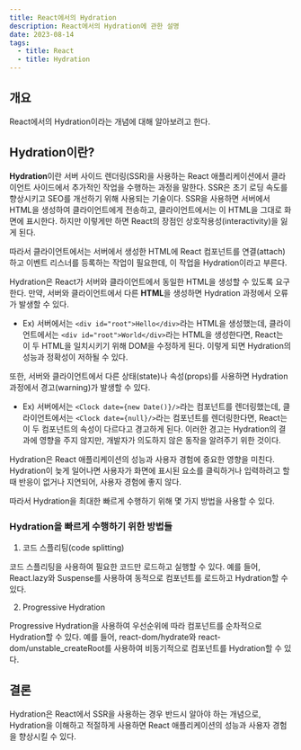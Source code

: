 ```yaml
---
title: React에서의 Hydration
description: React에서의 Hydration에 관한 설명
date: 2023-08-14
tags:
  - title: React
  - title: Hydration
---
```


## 개요

React에서의 Hydration이라는 개념에 대해 알아보려고 한다.

## Hydration이란?

**Hydration**이란 서버 사이드 렌더링(SSR)을 사용하는 React 애플리케이션에서 클라이언트 사이드에서 추가적인 작업을 수행하는 과정을 말한다.
SSR은 초기 로딩 속도를 향상시키고 SEO를 개선하기 위해 사용되는 기술이다.
SSR을 사용하면 서버에서 HTML을 생성하여 클라이언트에게 전송하고, 클라이언트에서는 이 HTML을 그대로 화면에 표시한다.
하지만 이렇게만 하면 React의 장점인 상호작용성(interactivity)을 잃게 된다.

따라서 클라이언트에서는 서버에서 생성한 HTML에 React 컴포넌트를 연결(attach)하고 이벤트 리스너를 등록하는 작업이 필요한데, 이 작업을 Hydration이라고 부른다.

Hydration은 React가 서버와 클라이언트에서 동일한 HTML을 생성할 수 있도록 요구한다.
만약, 서버와 클라이언트에서 다른 **HTML**을 생성하면 Hydration 과정에서 오류가 발생할 수 있다.

- Ex) 서버에서는 `<div id="root">Hello</div>`라는 HTML을 생성했는데, 클라이언트에서는 `<div id="root">World</div>`라는 HTML을 생성한다면, React는 이 두 HTML을 일치시키기 위해 DOM을 수정하게 된다. 이렇게 되면 Hydration의 성능과 정확성이 저하될 수 있다.

또한, 서버와 클라이언트에서 다른 상태(state)나 속성(props)를 사용하면 Hydration 과정에서 경고(warning)가 발생할 수 있다.

- Ex) 서버에서는 `<Clock date={new Date()}/>`라는 컴포넌트를 렌더링했는데, 클라이언트에서는 `<Clock date={null}/>`라는 컴포넌트를 렌더링한다면, React는 이 두 컴포넌트의 속성이 다르다고 경고하게 된다. 
이러한 경고는 Hydration의 결과에 영향을 주지 않지만, 개발자가 의도하지 않은 동작을 알려주기 위한 것이다.

Hydration은 React 애플리케이션의 성능과 사용자 경험에 중요한 영향을 미친다.
Hydration이 늦게 일어나면 사용자가 화면에 표시된 요소를 클릭하거나 입력하려고 할 때 반응이 없거나 지연되어, 사용자 경험에 좋지 않다.

따라서 Hydration을 최대한 빠르게 수행하기 위해 몇 가지 방법을 사용할 수 있다.

### Hydration을 빠르게 수행하기 위한 방법들

1. 코드 스플리팅(code splitting)

코드 스플리팅을 사용하여 필요한 코드만 로드하고 실행할 수 있다.
예를 들어, React.lazy와 Suspense를 사용하여 동적으로 컴포넌트를 로드하고 Hydration할 수 있다.

2. Progressive Hydration

Progressive Hydration을 사용하여 우선순위에 따라 컴포넌트를 순차적으로 Hydration할 수 있다.
예를 들어, react-dom/hydrate와 react-dom/unstable_createRoot를 사용하여 비동기적으로 컴포넌트를 Hydration할 수 있다.

## 결론

Hydration은 React에서 SSR을 사용하는 경우 반드시 알아야 하는 개념으로, Hydration을 이해하고 적절하게 사용하면 React 애플리케이션의 성능과 사용자 경험을 향상시킬 수 있다.
